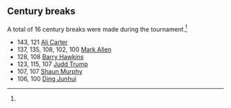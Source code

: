 ==Century breaks==
A total of 16 century breaks were made during the tournament.<ref name="WST_Live_Scores" />
{{div col}}
* 143, 121 {{ndash}} [[Ali Carter]]
* 137, 135, 108, 102, 100 {{ndash}} [[Mark Allen (snooker player)|Mark Allen]]
* 128, 108 {{ndash}} [[Barry Hawkins]]
* 123, 115, 107 {{ndash}} [[Judd Trump]]
* 107, 107 {{ndash}} [[Shaun Murphy]]
* 106, 100 {{ndash}} [[Ding Junhui]]
{{div col end}}

